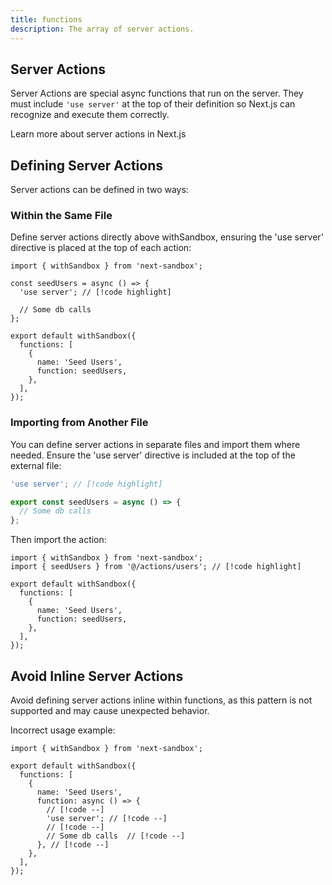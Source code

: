 ```yaml
---
title: functions
description: The array of server actions.
---
```


## Server Actions

Server Actions are special async functions that run on the server. They must include `'use server'` at the top of their definition so Next.js can recognize and execute them correctly.

<Cards>
  <Card
    href="https://nextjs.org/docs/app/building-your-application/data-fetching/server-actions-and-mutations"
    title="Server Actions and Mutations"
  >
    Learn more about server actions in Next.js
  </Card>
</Cards>

## Defining Server Actions

Server actions can be defined in two ways:

### Within the Same File

Define server actions directly above withSandbox, ensuring the 'use server' directive is placed at the top of each action:

```tsx title="app/sandbox/page.tsx"
import { withSandbox } from 'next-sandbox';

const seedUsers = async () => {
  'use server'; // [!code highlight]

  // Some db calls
};

export default withSandbox({
  functions: [
    {
      name: 'Seed Users',
      function: seedUsers,
    },
  ],
});
```

### Importing from Another File

You can define server actions in separate files and import them where needed. Ensure the 'use server' directive is included at the top of the external file:

```ts title="actions/users.ts"
'use server'; // [!code highlight]

export const seedUsers = async () => {
  // Some db calls
};
```

Then import the action:

```tsx title="app/sandbox/page.tsx"
import { withSandbox } from 'next-sandbox';
import { seedUsers } from '@/actions/users'; // [!code highlight]

export default withSandbox({
  functions: [
    {
      name: 'Seed Users',
      function: seedUsers,
    },
  ],
});
```

## Avoid Inline Server Actions

<Callout type="warn">
  Avoid defining server actions inline within functions, as this pattern is not
  supported and may cause unexpected behavior.
</Callout>

Incorrect usage example:

```tsx title="app/sandbox/page.tsx"
import { withSandbox } from 'next-sandbox';

export default withSandbox({
  functions: [
    {
      name: 'Seed Users',
      function: async () => {
        // [!code --]
        'use server'; // [!code --]
        // [!code --]
        // Some db calls  // [!code --]
      }, // [!code --]
    },
  ],
});
```
